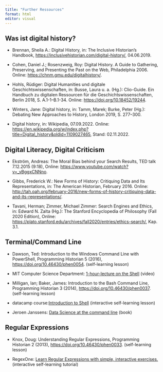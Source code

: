 ```yaml
---
title: "Further Ressources"
format: html
editor: visual
---
```


## Was ist digital history? {#sec-digitalhistory-paper}

- Brennan, Sheila A.: Digital History, in: The Inclusive Historian’s Handbook, <https://inclusivehistorian.com/digital-history/>, 04.06.2019.


- Cohen, Daniel J.; Rosenzweig, Roy: Digital History. A Guide to Gathering, Preserving, and Presenting the Past on the Web, Philadelphia 2006. Online: <https://chnm.gmu.edu/digitalhistory/>.


-  Hohls, Rüdiger: Digital Humanities und digitale Geschichtswissenschaften, in: Busse, Laura u. a. (Hg.): Clio-Guide. Ein Handbuch zu digitalen Ressourcen für die Geschichtswissenschaften, Berlin 2018, S. A.1-1--B.1-34. Online: <https://doi.org/10.18452/19244>.

- Winters, Jane: Digital history, in: Tamm, Marek; Burke, Peter (Hg.): Debating New Approaches to History, London 2019, S. 277–300.

- Digital history, in: Wikipedia, 07.09.2022. Online: <https://en.wikipedia.org/w/index.php?title=Digital_history&oldid=1109027465>, Stand: 02.11.2022.

## Digital Literacy, Digital Criticism

- Ekström, Andreas: The Moral Bias behind your Search Results, TED talk 7.12.2015 (9:18), Online: <https://www.youtube.com/watch?v=_vBggxCNNno>.

- Gibbs, Frederick W.: New Forms of History: Critiquing Data and Its Representations, in: The American Historian, February 2016. Online: <http://tah.oah.org/february-2016/new-forms-of-history-critiquing-data-and-its-representations/>.

- Tavani, Herman; Zimmer, Michael Zimmer: Search Engines and Ethics, in: Edward N. Zalta (Hg.): The Stanford Encyclopedia of Philosophy (Fall 2020 Edition), Online: <https://plato.stanford.edu/archives/fall2020/entries/ethics-search/>, Kap. 3.1.

## Terminal/Command Line

- Dawson, Ted: Introduction to the Windows Command Line with PowerShell, Programming Historian 5 (2016), [https://doi.org/10.46430/phen0054](https://doi.org/10.46430/phen0054). (self-learning lesson)

-   MIT Computer Science Department: [1-hour-lecture on the Shell](https://missing.csail.mit.edu/2020/course-shell/) (video)

-   Milligan, Ian; Baker, James: Introduction to the Bash Command Line, Programming Historian 3 (2014), [https://doi.org/10.46430/phen0037](https://doi.org/10.46430/phen0037). (self-learning lesson)

-   datacamp course:[Introduction to Shell](https://app.datacamp.com/learn/courses/introduction-to-shell) (interactive self-learning lesson)

-   Jeroen Janssens: [Data Science at the command line](https://datascienceatthecommandline.com/) (book)

## Regular Expressions

- Knox, Doug: Understanding Regular Expressions, Programming Historian 2 (2013), [https://doi.org/10.46430/phen0033](https://doi.org/10.46430/phen0033). (self-learning lesson)

- RegexOne: [Learn Regular Expressions with simple, interactive exercises.](https://regexone.com/) (interactive self-learning tutorial)
